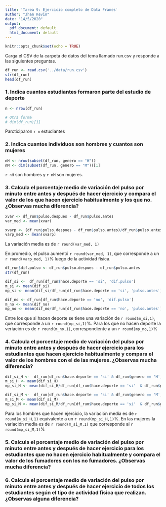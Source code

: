 ```yaml
---
title: 'Tarea 9: Ejercicio completo de Data Frames'
author: "Jhan Kevin"
date: "14/5/2020"
output:
  pdf_document: default
  html_document: default
---
```


```r
knitr::opts_chunk$set(echo = TRUE)
```

Carga el CSV de la carpeta de datos del tema llamado run.csv y responde a las siguientes preguntas.

```r
df_run <- read.csv('../data/run.csv')
str(df_run)
head(df_run)
```

### 1. Indica cuantos estudiantes formaron parte del estudio de deporte

```r

n <- nrow(df_run)

# Otra forma
# dim(df_run)[1]
```

Parcticiparon `r n` estudiantes

### 2. Indica cuantos individuos son hombres y cuantos son mujeres

```r

nH <- nrow(subset(df_run, genero == "H"))
nM <- dim(subset(df_run, genero == "M"))[1]
```

`r nH` son hombres y `r nM` son mujeres.

### 3. Calcula el porcentaje medio de variación del pulso por minuto entre antes y después de hacer ejercicio y compara el valor de los que hacen ejercicio habitualmente y los que no. ¿Observas mucha diferencia?

```r

xvar <- df_run$pulso.despues - df_run$pulso.antes
var_med <- mean(xvar)

xvarp <- (df_run$pulso.despues - df_run$pulso.antes)/df_run$pulso.antes * 100
varp_med <- mean(xvarp)
```

La variación media es de `r round(var_med, 1)`

En promedio, el pulso aumentó `r round(var_med, 1)`, que corresponde a un `r round(varp_med, 1)`% luego de la actividad física.

```r

df_run$dif.pulso <- df_run$pulso.despues - df_run$pulso.antes
str(df_run)

dif_si <-  df_run[df_run$hace.deporte == 'si', 'dif.pulso']
m_si <- mean(dif_si)
mp_si <- mean(dif_si/df_run[df_run$hace.deporte == 'si', 'pulso.antes']) * 100

dif_no <- df_run[df_run$hace.deporte == 'no', 'dif.pulso']
m_no <- mean(dif_no)
mp_no <- mean(dif_no/df_run[df_run$hace.deporte == 'no', 'pulso.antes']) * 100
```

Entre los que si hacen deporte se tiene una variación de `r round(m_si,1)`, que corresponde a un `r round(mp_si,1)`%. Para los que no hacen deporte la veriación es de `r round(m_no,1)`, correspondiente a un `r round(mp_no,1)`%

### 4. Calcula el porcentaje medio de variación del pulso por minuto entre antes y después de hacer ejercicio  para los estudiantes que hacen ejercicio habitualmente y compara el valor de los hombres con el de las mujeres. ¿Observas mucha diferencia?

```r

dif_si_H <-  df_run[df_run$hace.deporte == 'si' & df_run$genero == 'H', 'dif.pulso']
m_si_H <- mean(dif_si_H)
mp_si_H <- mean(dif_si_H/df_run[df_run$hace.deporte == 'si'  & df_run$genero == 'H', 'pulso.antes']) * 100

dif_si_M <-  df_run[df_run$hace.deporte == 'si' & df_run$genero == 'M', 'dif.pulso']
m_si_M <- mean(dif_si_M)
mp_si_M <- mean(dif_si_M/df_run[df_run$hace.deporte == 'si'  & df_run$genero == 'M', 'pulso.antes']) * 100
```

Para los hombres que hacen ejercicio, la variación media es de `r round(m_si_H,1)` equivalente a un `r round(mp_si_H,1)`%. En las mujeres la variación media es de `r round(m_si_M,1)` que corresponde al `r round(mp_si_M,1)`%

### 5. Calcula el porcentaje medio de variación del pulso por minuto entre antes y después de hacer ejercicio para los estudiantes que no hacen ejercicio habitualmente y compara el valor de los fumadores con los no fumadores. ¿Observas mucha diferencia?

### 6. Calcula el porcentaje medio de variación del pulso por minuto entre antes y después de hacer ejercicio de todos los estudiantes según el tipo de actividad física que realizan. ¿Observas alguna diferencia?

```r


```

